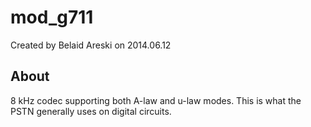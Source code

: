 
# mod_g711 

 Created by  Belaid Areski on 2014.06.12

## About

8 kHz codec supporting both A-law and u-law modes. This is what the PSTN generally uses on digital circuits.


